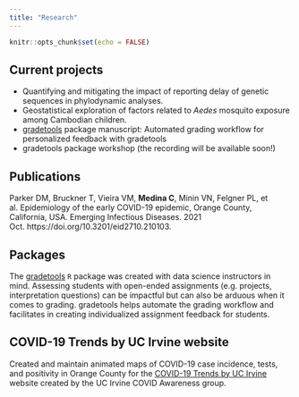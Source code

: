 ```yaml
---
title: "Research"
---
```


```r
knitr::opts_chunk$set(echo = FALSE)
```

## Current projects  
- Quantifying and mitigating the impact of reporting delay of genetic sequences in phylodynamic analyses.  
- Geostatistical exploration of factors related to *Aedes* mosquito exposure among Cambodian children.
- [gradetools](https://federicazoe.github.io/gradetools/) package manuscript: Automated grading workflow for personalized feedback with gradetools
- gradetools package workshop (the recording will be available soon!)

## Publications
Parker DM, Bruckner T, Vieira VM, **Medina C**, Minin VN, Felgner PL, et al. Epidemiology of the early COVID-19 epidemic, Orange County, California, USA. Emerging Infectious Diseases. 2021 Oct. https://doi.org/10.3201/eid2710.210103.

## Packages  
The [gradetools](https://federicazoe.github.io/gradetools/) `R` package was created with data science instructors in mind. Assessing students with open-ended assignments (e.g. projects, interpretation questions) can be impactful but can also be arduous when it comes to grading. gradetools helps automate the grading workflow and facilitates in creating individualized assignment feedback for students. 

## COVID-19 Trends by UC Irvine website  
Created and maintain animated maps of COVID-19 case incidence, tests, and positivity in Orange County for the [COVID-19 Trends by UC Irvine](https://www.stat.uci.edu/covid19/) website created by the UC Irvine COVID Awareness group.